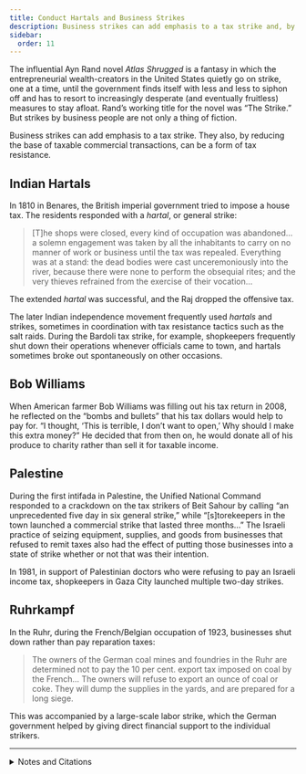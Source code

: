 ```yaml
---
title: Conduct Hartals and Business Strikes
description: Business strikes can add emphasis to a tax strike and, by reducing the base of taxable commercial transactions, can be a form of tax resistance.
sidebar:
  order: 11
---
```


The influential Ayn Rand novel <i>Atlas Shrugged</i> is a fantasy in which the entrepreneurial wealth-creators in the United States quietly go on strike, one at a time, until the government finds itself with less and less to siphon off and has to resort to increasingly desperate (and eventually fruitless) measures to stay afloat.
Rand’s working title for the novel was “The Strike.”
But strikes by business people are not only a thing of fiction.

Business strikes can add emphasis to a tax strike.
They also, by reducing the base of taxable commercial transactions, can be a form of tax resistance.

## <Badge text="Example" size="medium" /> Indian Hartals

In 1810 in Benares, the British imperial government tried to impose a house tax.
The residents responded with a <i>hartal</i>, or general strike:
> [T]he shops were closed, every kind of occupation was abandoned… a solemn engagement was taken by all the inhabitants to carry on no manner of work or business until the tax was repealed.
> Everything was at a stand:
> the dead bodies were cast unceremoniously into the river, because there were none to perform the obsequial rites; and the very thieves refrained from the exercise of their vocation…

The extended <i>hartal</i> was successful, and the Raj dropped the offensive tax.

The later Indian independence movement frequently used <i>hartals</i> and strikes, sometimes in coordination with tax resistance tactics such as the salt raids.
During the Bardoli tax strike, for example, shopkeepers frequently shut down their operations whenever officials came to town, and hartals sometimes broke out spontaneously on other occasions.

## <Badge text="Example" size="medium" /> Bob Williams

When American farmer Bob Williams was filling out his tax return in 2008, he reflected on the “bombs and bullets” that his tax dollars would help to pay for.
“I thought, ‘This is terrible, I don’t want to open,’ Why should I make this extra money?”
He decided that from then on, he would donate all of his produce to charity rather than sell it for taxable income.

## <Badge text="Example" size="medium" /> Palestine

During the first intifada in Palestine, the Unified National Command responded to a crackdown on the tax strikers of Beit Sahour by calling “an unprecedented five day in six general strike,” while “[s]torekeepers in the town launched a commercial strike that lasted three months…”
The Israeli practice of seizing equipment, supplies, and goods from businesses that refused to remit taxes also had the effect of putting those businesses into a state of strike whether or not that was their intention.

In 1981, in support of Palestinian doctors who were refusing to pay an Israeli income tax, shopkeepers in Gaza City launched multiple two-day strikes.

## <Badge text="Example" size="medium" /> Ruhrkampf

In the Ruhr, during the French/Belgian occupation of 1923, businesses shut down rather than pay reparation taxes:

> The owners of the German coal mines and foundries in the Ruhr are determined not to pay the 10 per cent. export tax imposed on coal by the French…
> The owners will refuse to export an ounce of coal or coke.
> They will dump the supplies in the yards, and are prepared for a long siege.

This was accompanied by a large-scale labor strike, which the German government helped by giving direct financial support to the individual strikers.

<hr />

<details>
<summary>Notes and Citations</summary>

* Mill, James & Wilson, Horace H. <i>The History of British India</i>, Vol. I (1848) pp. 466–67
* Desai, Mahadev <i>The Story of Bardoli</i> (1929) pp. 111–12, 187
* Dietz, Alison “Farmer Donates Produce to Protest War” <i>The Chronicle-Telegram</i> 13 August 2008
* Rigby, Andrew “The tax war” <i>Living the Intifada</i> (1991)
* “Gaza City Begins Strike Over Tax on Doctors” Associated Press (as found in <i>New York Times</i>) 6 December 1981
* “Resistance of Mine Owners” <i>Northern Times</i> 17 March 1923

</details>
